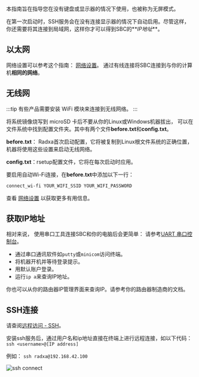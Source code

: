 本指南旨在指导您在没有键盘或显示器的情况下使用，也被称为无屏模式。

在第一次启动时，SSH服务会在没有连接显示器的情况下自动启用。尽管这样，你还需要将其连接到局域网，这样你才可以得到SBC的**_IP地址_**。

## 以太网

网络设置可以参考这个指南： [网络设置](network)。
通过有线连接将SBC连接到与你的计算机**相同的网络**。

## 无线网

:::tip
有些产品需要安装 WiFi 模块来连接到无线网络。
:::

将系统镜像烧写到 microSD 卡后不要从你的Linux或Windows机器拔出， 可以在文件系统中找到配置文件夹。其中有两个文件**before.txt**和**config.txt**。

**before.txt**： Radxa首次启动配置，它将被复制到Linux根文件系统的正确位置，机器将使用这些设置来启动无线网络。

**config.txt**：rsetup配置文件，它将在每次启动时应用。

要启用自动Wi-Fi连接，在**before.txt**中添加以下一行：

```bash
connect_wi-fi YOUR_WIFI_SSID YOUR_WIFI_PASSWORD
```

查看 [网络设置](network) 以获取更多有用信息。

## 获取IP地址

相对来说， 使用串口工具连接SBC和你的电脑后会更简单：
请参考[UART 串口控制台](../low-level-dev/serial)。

- 通过串口通讯软件如`putty`或`minicom`访问终端。
- 将机器开机并等待登录提示。
- 用默认账户登录。
- 运行`ip a`来查询IP地址。

你也可以从你的路由器IP管理界面来查询IP。请参考你的路由器制造商的文档。

## SSH连接

请查阅<a href={props.remote_ssh}>远程访问 - SSH</a>。

安装ssh服务后，通过用户名和ip地址直接在终端上进行远程连接，如以下代码：
`ssh <username>@[IP address]`

例如： `ssh radxa@192.168.42.100`

![ssh connect](/img/configuration/ssh-connect.webp)
